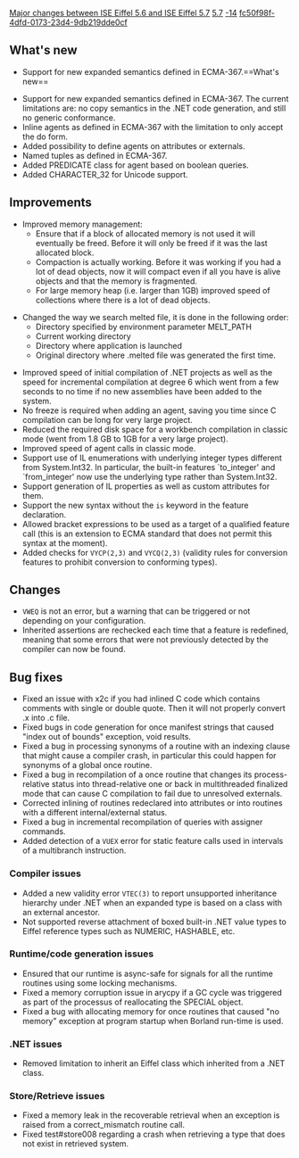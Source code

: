 [[Property:title|Major changes between ISE Eiffel 5.6 and ISE Eiffel 5.7]]
[[Property:link_title|5.7]]
[[Property:weight|-14]]
[[Property:uuid|fc50f98f-4dfd-0173-23d4-9db219dde0cf]]
==What's new==

{{seealso|See also: [[Differences between standard ECMA-367 and Eiffel Software implementation|Differences between standard ECMA-367 and Eiffel Software implementation]] }}
* Support for new expanded semantics defined in ECMA-367.==What's new==

{{seealso|[[Differences between standard ECMA-367 and Eiffel Software implementation|Differences between standard ECMA-367 and Eiffel Software implementation]] }}
* Support for new expanded semantics defined in ECMA-367. The current limitations are: no copy semantics in the .NET code generation, and still no generic conformance.
* Inline agents as defined in ECMA-367 with the limitation to only accept the do form.
* Added possibility to define agents on attributes or externals.
* Named tuples as defined in ECMA-367.
* Added <eiffel>PREDICATE</eiffel> class for agent based on boolean queries.
* Added <eiffel>CHARACTER_32</eiffel> for Unicode support.

==Improvements==
* Improved memory management: 
** Ensure that if a block of allocated memory is not used it will eventually be freed. Before it will only be freed if it was the last allocated block.
** Compaction is actually working. Before it was working if you had a lot of dead objects, now it will compact even if all you have is alive objects and that the memory is fragmented.
** For large memory heap (i.e. larger than 1GB) improved speed of collections where there is a lot of dead objects.

* Changed the way we search melted file, it is done in the following order: 
** Directory specified by environment parameter MELT_PATH
** Current working directory
** Directory where application is launched
** Original directory where .melted file was generated the first time.

* Improved speed of initial compilation of .NET projects as well as the speed for incremental compilation at degree 6 which went from a few seconds to no time if no new assemblies have been added to the system.
* No freeze is required when adding an agent, saving you time since C compilation can be long for very large project.
* Reduced the required disk space for a workbench compilation in classic mode (went from 1.8 GB to 1GB for a very large project).
* Improved speed of agent calls in classic mode.
* Support use of IL enumerations with underlying integer types different from System.Int32. In particular, the built-in features `to_integer' and `from_integer' now use the underlying type rather than System.Int32.
* Support generation of IL properties as well as custom attributes for them.
* Support the new syntax without the <code>is</code> keyword in the feature declaration.
* Allowed bracket expressions to be used as a target of a qualified feature call (this is an extension to ECMA standard that does not permit this syntax at the moment).
* Added checks for <code>VYCP(2,3)</code> and <code>VYCQ(2,3)</code> (validity rules for conversion features to prohibit conversion to conforming types).

==Changes==
* <code>VWEQ</code> is not an error, but a warning that can be triggered or not depending on your configuration.
* Inherited assertions are rechecked each time that a feature is redefined, meaning that some errors that were not previously detected by the compiler can now be found.

==Bug fixes==
* Fixed an issue with x2c if you had inlined C code which contains comments with single or double quote. Then it will not properly convert .x into .c file.
* Fixed bugs in code generation for once manifest strings that caused "index out of bounds" exception, void results.
* Fixed a bug in processing synonyms of a routine with an indexing clause that might cause a compiler crash, in particular this could happen for synonyms of a global once routine.
* Fixed a bug in recompilation of a once routine that changes its process-relative status into thread-relative one or back in multithreaded finalized mode that can cause C compilation to fail due to unresolved externals.
* Corrected inlining of routines redeclared into attributes or into routines with a different internal/external status.
* Fixed a bug in incremental recompilation of queries with assigner commands.
* Added detection of a <code>VUEX</code> error for static feature calls used in intervals of a multibranch instruction.

===Compiler issues===
* Added a new validity error <code>VTEC(3)</code> to report unsupported inheritance hierarchy under .NET when an expanded type is based on a class with an external ancestor.
* Not supported reverse attachment of boxed built-in .NET value types to Eiffel reference types such as <eiffel>NUMERIC</eiffel>, <eiffel>HASHABLE</eiffel>, etc.

===Runtime/code generation issues===
* Ensured that our runtime is async-safe for signals for all the runtime routines using some locking mechanisms.
* Fixed a memory corruption issue in <eiffel>arycpy</eiffel> if a GC cycle was triggered as part of the processus of reallocating the SPECIAL object.
* Fixed a bug with allocating memory for once routines that caused "no memory" exception at program startup when Borland run-time is used.

===.NET issues===
* Removed limitation to inherit an Eiffel class which inherited from a .NET class.

===Store/Retrieve issues===
* Fixed a memory leak in the recoverable retrieval when an exception is raised from a <eiffel>correct_mismatch</eiffel> routine call.
* Fixed test#store008 regarding a crash when retrieving a type that does not exist in retrieved system.




